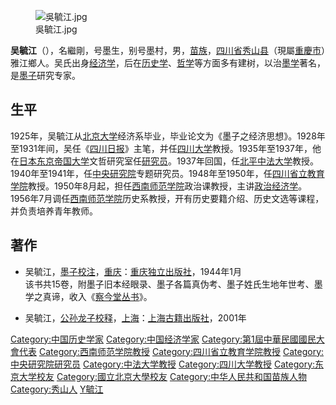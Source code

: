 [[File:吳毓江.jpg|thumb]]

'''吴毓江'''（{{bd|1898年|3月|1977年|6月|catIdx=Wu吳}}），名繼剛，号墨生，别号墨村，男，[[苗族|苗族]]，[[四川省|四川省]][[秀山县|秀山县]]（現屬[[重慶市|重慶市]]）雅江鄉人。吴氏出身[[经济学|经济学]]，后在[[历史学|历史学]]、[[哲学|哲学]]等方面多有建树，以治[[墨学|墨学]]著名，是[[墨子|墨子]]研究专家。

==生平==
1925年，吴毓江从[[北京大学|北京大学]]经济系毕业，毕业论文为《墨子之经济思想》。1928年至1931年间，吴任《[[四川日报|四川日报]]》主笔，并任[[四川大学|四川大学]]教授。1935年至1937年，他在[[日本|日本]][[东京帝国大学|东京帝国大学]]文哲研究室任[[研究员|研究员]]。1937年回国，任[[北平|北平]][[中法大学|中法大学]]教授。1940年至1941年，任[[中央研究院|中央研究院]]专题研究员。1948年至1950年，任[[四川省立教育学院|四川省立教育学院]]教授。1950年8月起，担任[[西南师范学院|西南师范学院]]政治课教授，主讲[[政治经济学|政治经济学]]。1956年7月调任[[西南师范学院|西南师范学院]]历史系教授，开有历史要籍介绍、历史文选等课程，并负责培养青年教师。

==著作==
*吴毓江，[[墨子校注|墨子校注]]，[[重庆|重庆]]：[[重庆独立出版社|重庆独立出版社]]，1944年1月<br>该书共15卷，附墨子旧本经眼录、墨子各篇真伪考、墨子姓氏生地年世考、墨学之真谛，收入《[[察今堂丛书|察今堂丛书]]》。

*吴毓江，[[公孙龙子校释|公孙龙子校释]]，[[上海|上海]]：[[上海古籍出版社|上海古籍出版社]]，2001年

{{DEFAULTSORT:Wu吳}}
[[Category:中国历史学家|Category:中国历史学家]]
[[Category:中国经济学家|Category:中国经济学家]]
[[Category:第1屆中華民國國民大會代表|Category:第1屆中華民國國民大會代表]]
[[Category:西南师范学院教授|Category:西南师范学院教授]]
[[Category:四川省立教育学院教授|Category:四川省立教育学院教授]]
[[Category:中央研究院研究员|Category:中央研究院研究员]]
[[Category:中法大学教授|Category:中法大学教授]]
[[Category:四川大学教授|Category:四川大学教授]]
[[Category:东京大学校友|Category:东京大学校友]]
[[Category:國立北京大學校友|Category:國立北京大學校友]]
[[Category:中华人民共和国苗族人物|Category:中华人民共和国苗族人物]]
[[Category:秀山人|Category:秀山人]]
[[Category:吴姓|Y毓江]]